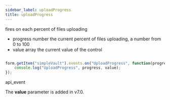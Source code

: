 ```yaml
---
sidebar_label: uploadProgress
title: uploadProgress
---
```



          


<Short>
 fires on each percent of files uploading
 


</Short>



- progress      number      the current percent of files uploading, a number from 0 to 100
- value     array     the current value of the control 



~~~js

form.getItem("simpleVault").events.on("UploadProgress", function(progress, value) {
    console.log("UploadProgress", progress, value);
});

~~~
 api_event

<Descr>



</Descr>



The <strong>value</strong> parameter is added in v7.0.